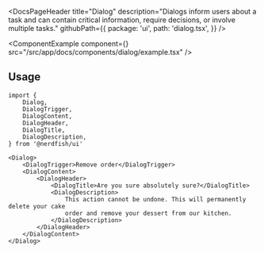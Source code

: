<DocsPageHeader
	title="Dialog"
	description="Dialogs inform users about a task and can contain critical information, require decisions, or involve multiple tasks."
	githubPath={{
		package: 'ui',
		path: 'dialog.tsx',
	}}
/>

<ComponentExample
	component={<DialogExample />}
	src="/src/app/docs/components/dialog/example.tsx"
/>

## Usage

```tsx
import {
	Dialog,
	DialogTrigger,
	DialogContent,
	DialogHeader,
	DialogTitle,
	DialogDescription,
} from '@nerdfish/ui'
```

```tsx
<Dialog>
	<DialogTrigger>Remove order</DialogTrigger>
	<DialogContent>
		<DialogHeader>
			<DialogTitle>Are you sure absolutely sure?</DialogTitle>
			<DialogDescription>
				This action cannot be undone. This will permanently delete your cake
				order and remove your dessert from our kitchen.
			</DialogDescription>
		</DialogHeader>
	</DialogContent>
</Dialog>
```
